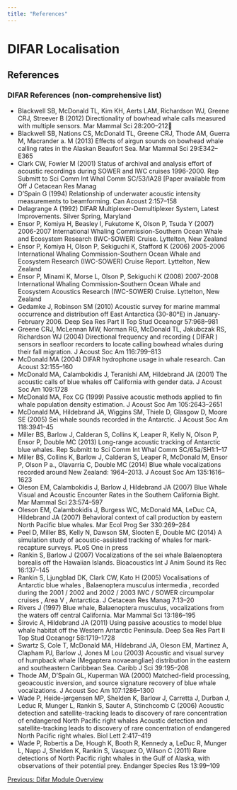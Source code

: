 ```yaml
---
title: "References"
---
```

DIFAR Localisation
==================

References
----------

### DIFAR References (non-comprehensive list)

*   Blackwell SB, McDonald TL, Kim KH, Aerts LAM, Richardson WJ, Greene CRJ, Streever B (2012) Directionality of bowhead whale calls measured with multiple sensors. Mar Mammal Sci 28:200–212
*   Blackwell SB, Nations CS, McDonald TL, Greene CRJ, Thode AM, Guerra M, Macrander a. M (2013) Effects of airgun sounds on bowhead whale calling rates in the Alaskan Beaufort Sea. Mar Mammal Sci 29:E342–E365
*   Clark CW, Fowler M (2001) Status of archival and analysis effort of acoustic recordings during SOWER and IWC cruises 1996-2000. Rep Submitt to Sci Comm Int Whal Comm SC/53/IA28 \[Paper available from Off J Cetacean Res Manag
*   D’Spain G (1994) Relationship of underwater acoustic intensity measurements to beamforming. Can Acoust 2:157–158
*   Delagrange A (1992) DIFAR Multiplexer-Demultiplexer System, Latest Improvements. Silver Spring, Maryland
*   Ensor P, Komiya H, Beasley I, Fukutome K, Olson P, Tsuda Y (2007) 2006-2007 International Whaling Commission-Southern Ocean Whale and Ecosystem Research (IWC-SOWER) Cruise. Lyttelton, New Zealand
*   Ensor P, Komiya H, Olson P, Sekiguchi K, Stafford K (2006) 2005-2006 International Whaling Commission-Southern Ocean Whale and Ecosystem Research (IWC-SOWER) Cruise Report. Lyttelton, New Zealand
*   Ensor P, Minami K, Morse L, Olson P, Sekiguchi K (2008) 2007-2008 International Whaling Commission-Southern Ocean Whale and Ecosystem Acoustics Research (IWC-SOWER) Cruise. Lyttelton, New Zealand
*   Gedamke J, Robinson SM (2010) Acoustic survey for marine mammal occurrence and distribution off East Antarctica (30-80°E) in January-February 2006. Deep Sea Res Part II Top Stud Oceanogr 57:968–981
*   Greene CRJ, McLennan MW, Norman RG, McDonald TL, Jakubczak RS, Richardson WJ (2004) Directional frequency and recording ( DIFAR ) sensors in seafloor recorders to locate calling bowhead whales during their fall migration. J Acoust Soc Am 116:799–813
*   McDonald MA (2004) DIFAR hydrophone usage in whale research. Can Acoust 32:155–160
*   McDonald MA, Calambokidis J, Teranishi AM, Hildebrand JA (2001) The acoustic calls of blue whales off California with gender data. J Acoust Soc Am 109:1728
*   McDonald MA, Fox CG (1999) Passive acoustic methods applied to fin whale population density estimation. J Acoust Soc Am 105:2643–2651
*   McDonald MA, Hildebrand JA, Wiggins SM, Thiele D, Glasgow D, Moore SE (2005) Sei whale sounds recorded in the Antarctic. J Acoust Soc Am 118:3941–45
*   Miller BS, Barlow J, Calderan S, Collins K, Leaper R, Kelly N, Olson P, Ensor P, Double MC (2013) Long-range acoustic tracking of Antarctic blue whales. Rep Submitt to Sci Comm Int Whal Comm SC/65a/SH1:1–17
*   Miller BS, Collins K, Barlow J, Calderan S, Leaper R, McDonald M, Ensor P, Olson P a., Olavarria C, Double MC (2014) Blue whale vocalizations recorded around New Zealand: 1964–2013. J Acoust Soc Am 135:1616–1623
*   Oleson EM, Calambokidis J, Barlow J, Hildebrand JA (2007) Blue Whale Visual and Acoustic Encounter Rates in the Southern California Bight. Mar Mammal Sci 23:574–597
*   Oleson EM, Calambokidis J, Burgess WC, McDonald MA, LeDuc CA, Hildebrand JA (2007) Behavioral context of call production by eastern North Pacific blue whales. Mar Ecol Prog Ser 330:269–284
*   Peel D, Miller BS, Kelly N, Dawson SM, Slooten E, Double MC (2014) A simulation study of acoustic-assisted tracking of whales for mark-recapture surveys. PLoS One in press
*   Rankin S, Barlow J (2007) Vocalizations of the sei whale Balaenoptera borealis off the Hawaiian Islands. Bioacoustics Int J Anim Sound its Rec 16:137–145
*   Rankin S, Ljungblad DK, Clark CW, Kato H (2005) Vocalisations of Antarctic blue whales , Balaenoptera musculus intermedia , recorded during the 2001 / 2002 and 2002 / 2003 IWC / SOWER circumpolar cruises , Area V , Antarctica. J Cetacean Res Manag 7:13–20
*   Rivers J (1997) Blue whale, Balaenoptera musculus, vocalizations from the waters off central California. Mar Mammal Sci 13:186–195
*   Širovic A, Hildebrand JA (2011) Using passive acoustics to model blue whale habitat off the Western Antarctic Peninsula. Deep Sea Res Part II Top Stud Oceanogr 58:1719–1728
*   Swartz S, Cole T, McDonald MA, Hildebrand JA, Oleson EM, Martinez A, Clapham PJ, Barlow J, Jones M Lou (2003) Acoustic and visual survey of humpback whale (Megaptera novaeangliae) distribution in the eastern and southeastern Caribbean Sea. Caribb J Sci 39:195–208
*   Thode AM, D’Spain GL, Kuperman WA (2000) Matched-field processing, geoacoustic inversion, and source signature recovery of blue whale vocalizations. J Acoust Soc Am 107:1286–1300
*   Wade P, Heide-jørgensen MP, Shelden K, Barlow J, Carretta J, Durban J, Leduc R, Munger L, Rankin S, Sauter A, Stinchcomb C (2006) Acoustic detection and satellite-tracking leads to discovery of rare concentration of endangered North Pacific right whales Acoustic detection and satellite-tracking leads to discovery of rare concentration of endangered North Pacific right whales. Biol Lett 2:417–419
*   Wade P, Robertis a De, Hough K, Booth R, Kennedy a, LeDuc R, Munger L, Napp J, Shelden K, Rankin S, Vasquez O, Wilson C (2011) Rare detections of North Pacific right whales in the Gulf of Alaska, with observations of their potential prey. Endanger Species Res 13:99–109

[Previous: Difar Module Overview](difar_Overview.html)